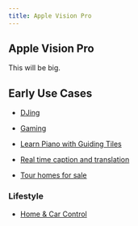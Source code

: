 ```yaml
---
title: Apple Vision Pro
---
```


## Apple Vision Pro

This will be big.

## Early Use Cases

- [DJing](https://x.com/russellmomentum/status/1753572385574531116?s=20)
- [Gaming](https://x.com/altryne/status/1753649516341817805?s=20)

- [Learn Piano with Guiding Tiles](https://x.com/dr_cintas/status/1753821803183542402?s=20)
- [Real time caption and translation](https://x.com/dr_cintas/status/1753821819453210979?s=20)
- [Tour homes for sale](https://x.com/dr_cintas/status/1753821821013574038?s=20)

### Lifestyle

- [Home & Car Control](https://x.com/LinusEkenstam/status/1753752283819520239?s=20)